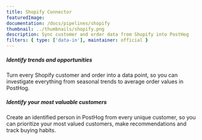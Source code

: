 ```yaml
---
title: Shopify Connector
featuredImage:
documentation: /docs/pipelines/shopify
thumbnail: ../thumbnails/shopify.png
description: Sync customer and order data from Shopify into PostHog
filters: { type: ['data-in'], maintainer: official }
---
```


<Section
    divider={false}
    title="Sync customer and order data from Shopify into PostHog, enabling deep analysis of every order you receive."
    size="full"
    cols={2}
>
    <div>
        <h5>Identify trends and opportunities</h5>
        <p>Turn every Shopify customer and order into a data point, so you can investigate everything from seasonal trends to average order values in PostHog.</p>
    </div>
    <div>
        <h5>Identify your most valuable customers</h5>
        <p>Create an identified person in PostHog from every unique customer, so you can prioritize your most valued customers, make recommendations and track buying habits. </p>
    </div>
</Section>

<TutorialsSlider topic="shopify" />

<Documentation />

